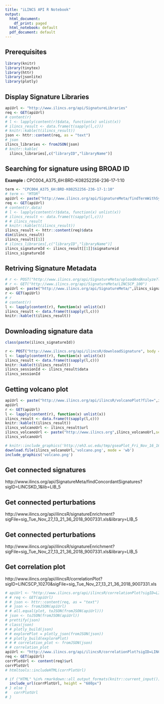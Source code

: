 ```yaml
---
title: "iLINCS API R Notebook"
output:
  html_document:
    df_print: paged
  html_notebook: default
  pdf_document: default
---
```


## Prerequisites 

```r
library(knitr)
library(tinytex)
library(httr)
library(jsonlite)
library(plotly)
```


## Display Signature Libraries

```r
apiUrl <- "http://www.ilincs.org/api/SignatureLibraries"
req <- GET(apiUrl)
# content(r)
# l <- lapply(content(r)$data, function(x) unlist(x))
# ilincs_result <- data.frame(t(sapply(l,c)))
# knitr::kable(t(ilincs_result))
json <- httr::content(req, as = "text")
# json
ilincs_libraries <- fromJSON(json)
# knitr::kable(
  ilincs_libraries[,c("libraryID","libraryName")]
```

## Searching for signature using BROAD ID

**Example :** CPC004_A375_6H:BRD-K08252256-236-17-1:10
```r
term <- "CPC004_A375_6H:BRD-K08252256-236-17-1:10"
# term <- "MTOR"
apiUrl <- paste("http://www.ilincs.org/api/SignatureMeta/findTermWithSynonyms?term=",term,"&library=LIB_5",sep="")
req <- GET(apiUrl)
# content(r.data)
# l <- lapply(content(r)$data, function(x) unlist(x))
# ilincs_result <- data.frame(t(sapply(l,c)))
# # ilincs_result
# knitr::kable(t(ilincs_result))
ilincs_result <- httr::content(req)$data
dim(ilincs_result)
ilincs_result[[1]]
# ilincs_libraries[,c("libraryID","libraryName")]
ilincs_signatureId <- ilincs_result[[1]]$signatureid
ilincs_signatureId

```


## Retriving Signature Metadata
```r
# r <- POST("http://www.ilincs.org/api/SignatureMeta/uploadAndAnalyze?lib=LIB_5", body = list(file = upload_file(ftemp)))
# r <- GET("http://www.ilincs.org/api/SignatureMeta/LINCSCP_100")
apiUrl <- paste("http://www.ilincs.org/api/SignatureMeta/",ilincs_signatureId,sep="")
r <- GET(apiUrl)
# r
# content(r)
l <- lapply(content(r), function(x) unlist(x))
ilincs_result <- data.frame(t(sapply(l,c)))
knitr::kable(t(ilincs_result))
```

## Downloading signature data
```r
class(paste(ilincs_signatureId))

r <- POST("http://www.ilincs.org/api/ilincsR/downloadSignature", body = list(sigID = paste(ilincs_signatureId)), encode = "json")
l <- lapply(content(r), function(x) unlist(x))
ilincs_result <- data.frame(t(sapply(l,c)))
knitr::kable(t(ilincs_result))
ilincs_sessionId <- ilincs_result$data
ilincs_sessionId
```

## Getting volcano plot
```r
apiUrl <- paste("http://www.ilincs.org/api/ilincsR/volcanoPlot?file=",ilincs_sessionId,".xls",sep="")
apiUrl
r <- GET(apiUrl)
l <- lapply(content(r), function(x) unlist(x))
ilincs_result <- data.frame(t(sapply(l,c)))
knitr::kable(t(ilincs_result))
ilincs_volcanoUrl <- ilincs_result$url
ilincs_volcanoUrl <- paste("http://www.ilincs.org",ilincs_volcanoUrl,sep="")
ilincs_volcanoUrl
```

```r
# knitr::include_graphics('http://eh3.uc.edu/tmp/gseaPlot_Fri_Nov_16_16_38_16_2018_257492.png')
download.file(ilincs_volcanoUrl,'volcano.png', mode = 'wb')
include_graphics('volcano.png')
```

## Get connected signatures

http://www.ilincs.org/api/SignatureMeta/findConcordantSignatures?sigID=LINCSKD_1&lib=LIB_5

## Get connected perturbations

http://www.ilincs.org/api/ilincsR/signatureEnrichment?sigFile=sig_Tue_Nov_27_13_21_36_2018_9007331.xls&library=LIB_5

## Get connected perturbations

http://www.ilincs.org/api/ilincsR/signatureEnrichment?sigFile=sig_Tue_Nov_27_13_21_36_2018_9007331.xls&library=LIB_5

## Get correlation plot
http://www.ilincs.org/api/ilincsR/correlationPlot?sigID=LINCSCP_10270&sigFile=sig_Tue_Nov_27_13_21_36_2018_9007331.xls

```r
# apiUrl <- "http://www.ilincs.org/api/ilincsR/correlationPlot?sigID=LINCSCP_10270&sigFile=sig_Tue_Nov_27_13_21_36_2018_9007331.xls"
# # req <- GET(apiUrl)
# # json <- httr::content(req, as = "text")
# # json <- fromJSON(apiUrl)
# # all.equal(plot, toJSON(fromJSON(apiUrl)))
# json <- toJSON(fromJSON(apiUrl))
# prettify(json)
# class(json)
# # plotly_build(json)
# # explorePlot = plotly_json(fromJSON(json))
# # plotly_build(explorePlot)
# # # correlation_plot <- fromJSON(json)
# # correlation_plot
apiUrl <- "http://www.ilincs.org/api/ilincsR/correlationPlot?sigID=LINCSCP_10270&sigFile=sig_Tue_Nov_27_13_21_36_2018_9007331.xls&output=widget"
req <- GET(apiUrl)
corrPlotUrl <- content(req)$url
corrPlotUrl
# htmltools::includeHTML(corrPlotUrl)

# if ("HTML" %in% rmarkdown::all_output_formats(knitr::current_input())) {
  include_url(corrPlotUrl, height = "680px")
# } else {
#   corrPlotUrl
# }
```

